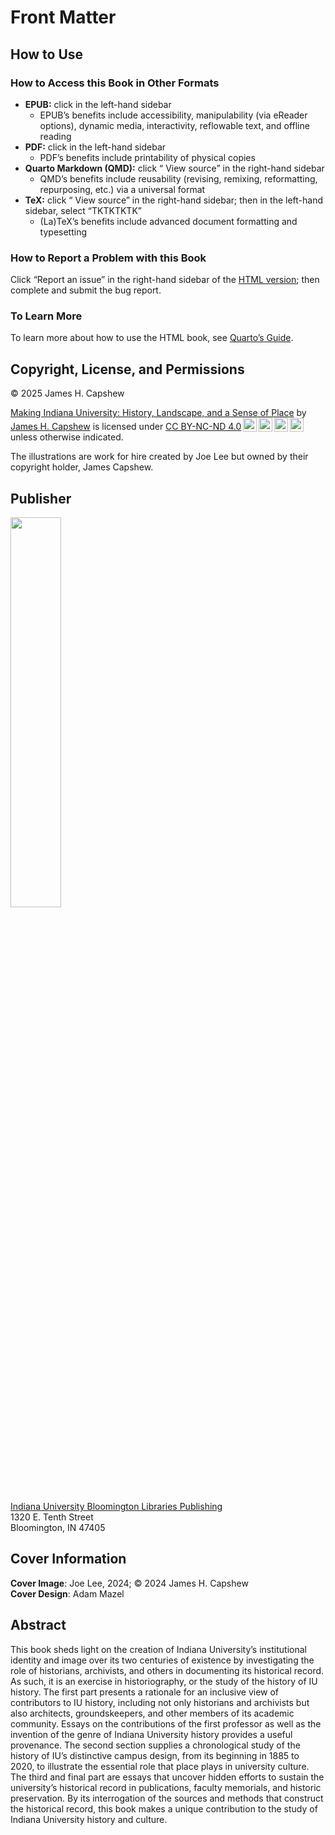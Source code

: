 # Front Matter {.unnumbered}

::: {.content-visible unless-format="pdf" unless-format="epub"}

## How to Use

### How to Access this Book in Other Formats

- **EPUB:** click <i class="bi bi-download"></i> in the left-hand sidebar
    - EPUB's benefits include accessibility, manipulability (via eReader options), dynamic media, interactivity, reflowable text, and offline reading
- **PDF:** click <i class="bi bi-download"></i> in the left-hand sidebar
    - PDF's benefits include printability of physical copies
- **Quarto Markdown (QMD):** click "<i class="bi bi-github"></i> View source" in the right-hand sidebar
    - QMD's benefits include reusability (revising, remixing, reformatting, repurposing, etc.) via a universal format
- **TeX:** click "<i class="bi bi-github"></i> View source" in the right-hand sidebar; then in the left-hand sidebar, select "TKTKTKTK"
    - (La)TeX's benefits include advanced document formatting and typesetting 

### How to Report a Problem with this Book

Click "Report an issue" in the right-hand sidebar of the [HTML version](); then complete and submit the bug report. 

### To Learn More

To learn more about how to use the HTML book, see [Quarto's Guide](https://quarto.org/docs/guide/).

:::

::: {.content-visible unless-format="pdf"}

## Copyright, License, and Permissions

&copy; 2025 James H. Capshew

<p xmlns:cc="http://creativecommons.org/ns#" xmlns:dct="http://purl.org/dc/terms/"><a property="dct:title" rel="cc:attributionURL" href="https://iulibscholcomm.github.io/making-IU/">Making Indiana University: History, Landscape, and a Sense of Place</a> by <a rel="cc:attributionURL dct:creator" property="cc:attributionName" href="https://hpsc.indiana.edu/about/emeriti-faculty/capshew-james.html">James H. Capshew</a> is licensed under <a href="https://creativecommons.org/licenses/by-nc-nd/4.0/?ref=chooser-v1" target="_blank" rel="license noopener noreferrer" style="display:inline-block;">CC BY-NC-ND 4.0</a><img style="height:22px!important;margin-left:3px;vertical-align:text-bottom;" src="https://mirrors.creativecommons.org/presskit/icons/cc.svg?ref=chooser-v1" alt="Creative Commons Icon" /><img style="height:22px!important;margin-left:3px;vertical-align:text-bottom;" src="https://mirrors.creativecommons.org/presskit/icons/by.svg?ref=chooser-v1" alt="Creative Commons Attribution 'By' Icon" /><img style="height:22px!important;margin-left:3px;vertical-align:text-bottom;" src="https://mirrors.creativecommons.org/presskit/icons/nc.svg?ref=chooser-v1" alt="Creative Commons No-Commercial Icon" /><img style="height:22px!important;margin-left:3px;vertical-align:text-bottom;" src="https://mirrors.creativecommons.org/presskit/icons/nd.svg?ref=chooser-v1" alt="Creative Commons No-Derivatives Icon" /> unless otherwise indicated.</p>

The illustrations are work for hire created by Joe Lee but owned by their copyright holder, James Capshew.

## Publisher

![](images/iubl_pub_logo.png){fig-alt="Logo of Indiana University Bloomington Libraries Publishing" width="40%"}\

[Indiana University Bloomington Libraries Publishing](https://libraries.indiana.edu/university-bloomington-publishing)\
1320 E. Tenth Street\
Bloomington, IN 47405

## Cover Information

**Cover Image**: Joe Lee, 2024; &copy; 2024 James H. Capshew\
**Cover Design**: Adam Mazel

:::

::: {.content-visible when-format="pdf"}

## Abstract

This book sheds light on the creation of Indiana University's institutional identity and image over its two centuries of existence by investigating the role of historians, archivists, and others in documenting its historical record. As such, it is an exercise in historiography, or the study of the history of IU history. The first part presents a rationale for an inclusive view of contributors to IU history, including not only historians and archivists but also architects, groundskeepers, and other members of its academic community. Essays on the contributions of the first professor as well as the invention of the genre of Indiana University history provides a useful provenance. The second section supplies a chronological study of the history of IU's distinctive campus design, from its beginning in 1885 to 2020, to illustrate the essential role that place plays in university culture. The third and final part are essays that uncover hidden efforts to sustain the university's historical record in publications, faculty memorials, and historic preservation. By its interrogation of the sources and methods that construct the historical record, this book makes a unique contribution to the study of Indiana University history and culture.  

:::

